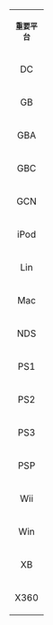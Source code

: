 {| class="infobox" style="width: 20em; font-family: verdana, sans-serif; font-size: 10px; background-color: #f7f8ff; border: 1px solid #8888aa;"
|- style=background:#ccccff
| align=center colspan=2|<font size="2">'''重要平台'''</font>
|-
| style=width:45px|DC
|[[Dreamcast]]
|- style=background:#ccccff
|GB
|[[Game Boy]]
|-
|GBA
|[[Game Boy Advance]]
|- style=background:#ccccff
|GBC
|[[Game Boy Color]]
|-
|GCN
|[[GameCube|任天堂GameCube]]
|- style=background:#ccccff
|iPod
|<!--NOT Apple iPod-->[[iPod]]
|- 
|Lin
|[[Linux]]
|- style=background:#ccccff
|Mac
|<!--NOT Apple Macintosh-->[[Macintosh]] [[個人電腦]]
|- 
|NDS
|[[任天堂DS]]
|- style=background:#ccccff
|PS1
|[[PlayStation]]
|-
|PS2
|[[PlayStation 2]]
|- style=background:#ccccff
|PS3
|[[PlayStation 3]]
|-
|PSP
|[[PlayStation Portable]]
|- style=background:#ccccff
|Wii<!--NOT NINTENDO Wii--> 
|[[Wii]]
|- 
|Win
|[[微軟視窗]]為主的個人電腦
|- style=background:#ccccff
|XB
|[[Xbox]]
|- 
|X360
|[[Xbox 360]]
|}<noinclude>{{documentation}}</noinclude>